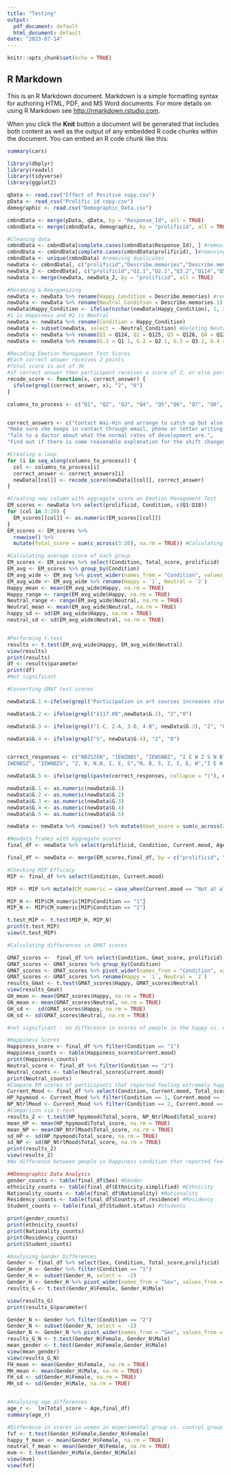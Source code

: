```yaml
---
title: "Testing"
output:
  pdf_document: default
  html_document: default
date: "2023-07-14"
---
```


```r
knitr::opts_chunk$set(echo = TRUE)
```

## R Markdown

This is an R Markdown document. Markdown is a simple formatting syntax for authoring HTML, PDF, and MS Word documents. For more details on using R Markdown see <http://rmarkdown.rstudio.com>.

When you click the **Knit** button a document will be generated that includes both content as well as the output of any embedded R code chunks within the document. You can embed an R code chunk like this:

```r
summary(cars)
```

```r
library(dbplyr)
library(readxl)
library(tidyverse)
library(ggplot2)
```

```r
qData <- read.csv("Effect of Positive copy.csv")
pData <- read_csv("Prolific id copy.csv")
demographic <- read.csv("Demographic_Data.csv")
```

```r
cmbndData <- merge(pData, qData, by = "Response_Id", all = TRUE)
cmbndData <- merge(cmbndData, demographic, by = "prolificid", all = TRUE)
```

```r
#Cleaning data
cmbndData <- cmbndData[complete.cases(cmbndData$Response_Id), ] #removing rows with missing values
cmbndData <- cmbndData[complete.cases(cmbndData$prolificid), ]#removing rows with missing values
cmbndData <- unique(cmbndData) #removing duplicates
newData <- cmbndData[, c("prolificid","Describe.memories","Describe.memories.1","Q124","Q125","Q126", "Q127", "Q128", "Q129", "Q130","Q131","Q132","Q133","Q134","Q135","Q136","Q137","Q138","Q157","Q140","Q141")]
newData_2 <- cmbndData[, c("prolificid","Q1.1","Q2.1","Q3.2","Q114","Q5.1","Current.mood","Age","Sex","Nationality","Ethnicity.simplified","Country.of.residence","Student.status","Employment.status")]
newData <- merge(newData, newData_2, by = "prolificid", all = TRUE)
```

```r
#Renaming & Reorganizing
newData <- newData %>% rename(Happy_Condition = Describe.memories) #renaming columns
newData <- newData %>% rename(Neutral_Condition = Describe.memories.1) #renaming columns
newData$Happy_Condition <- ifelse(nzchar(newData$Happy_Condition), 1, 2) #If column has text then change it to 1, if not then change the value to 2. Missing value in this columns means the participant was in Neutral condition. 
#1 is Happiness and #2 is Neutral
newData <- newData %>% rename(Condition = Happy_Condition)
newData <- subset(newData, select = -Neutral_Condition) #Deleting Neutral Condition column
newData <- newData %>% rename(Q1 = Q124, Q2 = Q125, Q3 = Q126, Q4 = Q127, Q5 = Q128,Q6 = Q129, Q7 = Q130, Q8 = Q131, Q9 = Q132 , Q10 = Q133 , Q11 = Q134, Q12 = Q135, Q13 = Q136, Q14 = Q137, Q15 = Q138, Q16 = Q157, Q17 = Q140, Q18 = Q141)
newData <- newData %>% rename(G.1 = Q1.1, G.2 = Q2.1, G.3 = Q3.2, G.4 = Q114, G.5 = Q5.1)
```

```r
#Recoding Emotion Managament Test Scores
#Each correct answer receives 2 points
#Total score is out of 36
#if correct answer then participant receives a score of 2, or else participant receives 0
recode_score <- function(x, correct_answer) {
  ifelse(grepl(correct_answer, x), "2", "0")
}

columns_to_process <- c("Q1", "Q2", "Q3", "Q4", "Q5","Q6", "Q7", "Q8", "Q9", "Q10", "Q11", "Q12","Q13","Q14","Q15", "Q16", "Q17", "Q18")


correct_answers <- c("Contact Wai-Hin and arrange to catch up but also make friends with her replacement.","Carefully consider his options and discuss it with his family.", "Make an effort to talk to people and be friendly himself.", "He should make the effort to contact them, but also try to meet people in his new city.","Spend time listening and getting involved again.","Set up a system for staying in touch, like weekly phone calls or emails.", "Speak to other family to calm herself and find out what is happening, then visit the hospital.", "Understand that relationships change, but keep calling him from time to time.", "Tell her sister-in-law these comments upset her.", "Find out what is happening and discuss his concerns with his family.", "Talk to her workmates, try to create social contacts and make friends.","Think that she has been successful in the past and this client being difficult is not her fault.", "Invite Blair again, maybe rescheduling for another time.", 
"Make sure she keeps in contact through email, phone or letter writing.","Document the lack of resources in her progress report.", 
"Talk to a doctor about what the normal rates of development are.", 
"Find out if there is some reasonable explanation for the shift changes.", "Understand that people change, so move on, but remember the good times.")

#Creating a loop
for (i in seq_along(columns_to_process)) {
  col <- columns_to_process[i]
  correct_answer <- correct_answers[i]
  newData[[col]] <- recode_score(newData[[col]], correct_answer)
}
```

```r
#Creating new column with aggregate score on Emotion Management Test
EM_scores <- newData %>% select(prolificid, Condition, c(Q1:Q18))
for (col in 3:20) {
  EM_scores[[col]] <- as.numeric(EM_scores[[col]])
}
EM_scores <- EM_scores %>%
  rowwise() %>%
  mutate(Total_score = sum(c_across(3:20), na.rm = TRUE)) #Calculating the total score for each participant on the test 

#Calculating average score of each group
EM_scores <- EM_scores %>% select(Condition, Total_score, prolificid)
EM_avg <- EM_scores %>% group_by(Condition) 
EM_avg_wide <- EM_avg %>% pivot_wider(names_from = "Condition", values_from = "Total_score")
EM_avg_wide <- EM_avg_wide %>% rename(Happy = `1`, Neutral = `2`)
Happy_mean <- mean(EM_avg_wide$Happy, na.rm = TRUE)
Happy_range <- range(EM_avg_wide$Happy, na.rm = TRUE)
Neutral_range <- range(EM_avg_wide$Neutral, na.rm = TRUE)
Neutral_mean <- mean(EM_avg_wide$Neutral, na.rm = TRUE)
happy_sd <- sd(EM_avg_wide$Happy, na.rm = TRUE)
neutral_sd <- sd(EM_avg_wide$Neutral, na.rm = TRUE)


#Performing t.test
results <- t.test(EM_avg_wide$Happy, EM_avg_wide$Neutral)
view(results)
print(results)
df <- results$parameter
print(df)
#Not significant
```

```r
#Converting GMAT test scores

newData$G.1 <-ifelse(grepl("Participation in art courses increases students creative thinking in their science and technology courses.", newData$G.1),"2","0")

newData$G.2 <- ifelse(grepl("£117.00",newData$G.2), "2","0")

newData$G.3 <- ifelse(grepl("1-C, 2-A, 3-D, 4-B", newData$G.3), "2", "0")

newData$G.4 <- ifelse(grepl("S", newData$G.4), "2", "0")


correct_responses <- c("NBZSIEW", "IEWZNBS", "IEWSNBZ", "I E W Z S N B", "I, e, w, s, z, n, b", "IEWSZBN", "I N W E Z S B","IEWBNSZ", "N B Z S I E W", "	
IWENBSZ", "IEWNBZS", "Z, B, N,W, I, E, S","N, B, S, Z, I, E, W","I E W N B Z S","I, E,W,Z,S,N,B","N Z B S W I E","IEWNBZS")

newData$G.5 <- ifelse(grepl(paste(correct_responses, collapse = "|"), newData$G.5), 2, 0)

newData$G.1 <- as.numeric(newData$G.1)
newData$G.2 <- as.numeric(newData$G.2)
newData$G.3 <- as.numeric(newData$G.3)
newData$G.4 <- as.numeric(newData$G.4)
newData$G.5 <- as.numeric(newData$G.5)

newData <- newData %>% rowwise() %>% mutate(Gmat_score = sum(c_across(21:25), na.rm = TRUE))
```

```r
#Newdata frames with Aggregate scores
final_df <- newData %>% select(prolificid, Condition, Current.mood, Age, Sex, Nationality, Ethnicity.simplified, Country.of.residence, Student.status, Employment.status, Gmat_score)

final_df <- newData <- merge(EM_scores,final_df, by = c("prolificid", "Condition"), all = TRUE)
```


```r
#Checking MIP Efficacy
MIP <- final_df %>% select(Condition, Current.mood)

MIP <- MIP %>% mutate(CM_numeric = case_when(Current.mood == "Not at all happy" ~ 1, Current.mood == "Not very happy" ~ 2, Current.mood == "Neither happy nor unhappy" ~ 3, Current.mood == "Somewhat happy" ~ 4, Current.mood == "Extremely happy" ~ 5 ))

MIP_H <- MIP$CM_numeric[MIP$Condition == "1"]
MIP_N <- MIP$CM_numeric[MIP$Condition == "2"]

t.test_MIP <- t.test(MIP_H, MIP_N)
print(t.test_MIP)
view(t.test_MIP)


```

```r
#Calculating differences in GMAT scores

GMAT_scores <-  final_df %>% select(Condition, Gmat_score, prolificid)
GMAT_scores <- GMAT_scores %>% group_by(Condition)
GMAT_scores <- GMAT_scores %>% pivot_wider(names_from = "Condition", values_from = "Gmat_score")
GMAT_scores <- GMAT_scores %>% rename(Happy = `1`, Neutral = `2`)
results_Gmat <- t.test(GMAT_scores$Happy, GMAT_scores$Neutral)
view(results_Gmat)
GH_mean <- mean(GMAT_scores$Happy, na.rm = TRUE)
GN_mean <- mean(GMAT_scores$Neutral, na.rm = TRUE)
GH_sd <-  sd(GMAT_scores$Happy, na.rm = TRUE)
GN_sd <- sd(GMAT_scores$Neutral, na.rm = TRUE)

#not significant - no difference in scores of people in the happy vs. neutral condition
```

```r
#Happiness Scores
Happiness_score <- final_df %>% filter(Condition == "1")  
Happiness_counts <- table(Happiness_score$Current.mood)
print(Happiness_counts)
Neutral_score <- final_df %>% filter(Condition == "2")
Neutral_counts <- table(Neutral_score$Current.mood)
print(Neutral_counts)
#Compare EM scores of participants that reported feeling extremely happy in Condition 1, to Neither Happy or Unhappy in Neutral Condition
Current_Mood <- final_df %>% select(Condition, Current.mood, Total_score)
HP_hpymood <- Current_Mood %>% filter(Condition == 1, Current.mood == "Extremely happy") %>% select(Current.mood, Total_score)
NP_NtrlMood <- Current_Mood %>% filter(Condition == 2, Current.mood == "Neither happy nor unhappy") %>% select(Current.mood, Total_score)
#Comparison via t-test
results_2 <- t.test(HP_hpymood$Total_score, NP_NtrlMood$Total_score)
mean_HP <- mean(HP_hpymood$Total_score, na.rm = TRUE)
mean_NP <- mean(NP_NtrlMood$Total_score, na.rm = TRUE)
sd_HP <- sd(HP_hpymood$Total_score, na.rm = TRUE)
sd_NP <- sd(NP_NtrlMood$Total_score, na.rm = TRUE)
print(results_2)
view(results_2)
#No difference between people in Happiness condition that reported feeling happy later on and those in Neutral Condition who reported feeling nor happy or unhappy. 
```

```r
##Demographic Data Analysis
gender_counts <- table(final_df$Sex) #Gender
ethnicity_counts <- table(final_df$Ethnicity.simplified) #Ethnicity
Nationality_counts <- table(final_df$Nationality) #Nationality
Residency_counts <- table(final_df$Country.of.residence) #Residency
Student_counts <- table(final_df$Student.status) #Students

print(gender_counts)
print(ethnicity_counts)
print(Nationality_counts)
print(Residency_counts)
print(Student_counts)

#Analysing Gender Differences
Gender <- final_df %>% select(Sex, Condition, Total_score,prolificid) 
Gender_H <- Gender %>% filter(Condition == "1")  
Gender_H <- subset(Gender_H, select =  -2)
Gender_H <- Gender_H %>% pivot_wider(names_from = "Sex", values_from = "Total_score")
results_G <- t.test(Gender_H$Female, Gender_H$Male)

view(results_G)
print(results_G$parameter)

Gender_N <- Gender %>% filter(Condition == "2") 
Gender_N <- subset(Gender_N, select =  -2)
Gender_N <- Gender_N %>% pivot_wider(names_from = "Sex", values_from = "Total_score")
results_G_N <- t.test(Gender_N$Female, Gender_N$Male)
mean_gender <- t.test(Gender_H$Female,Gender_H$Male)
view(mean_gender)
view(results_G_N)
FH_mean <- mean(Gender_H$Female, na.rm = TRUE)
MH_mean <- mean(Gender_H$Male, na.rm = TRUE)
FH_sd <- sd(Gender_H$Female, na.rm = TRUE)
MH_sd <- sd(Gender_H$Male, na.rm = TRUE)


#Analysing age differences
age_r <-  lm(Total_score ~ Age,final_df)
summary(age_r)

```


```r
#Difference in scores in women in experimental group vs. control group
fvf <- t.test(Gender_H$Female,Gender_N$Female)
happy_f_mean <- mean(Gender_H$Female, na.rm = TRUE)
neutral_f_mean <- mean(Gender_N$Female, na.rm = TRUE)
mvm <- t.test(Gender_H$Male,Gender_N$Male)
view(mvm)
view(fvf)
```


